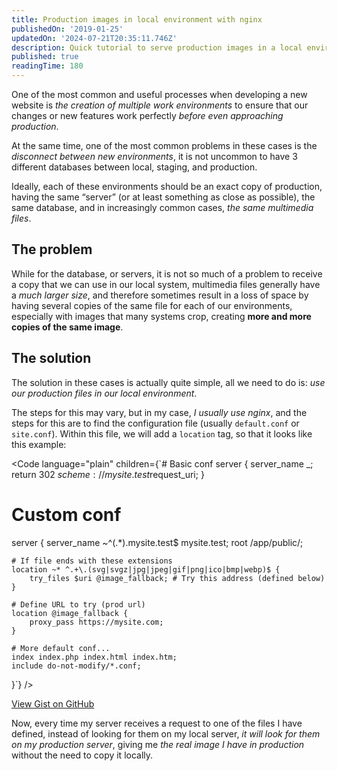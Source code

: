 ```yaml
---
title: Production images in local environment with nginx
publishedOn: '2019-01-25'
updatedOn: '2024-07-21T20:35:11.746Z'
description: Quick tutorial to serve production images in a local environment with nginx
published: true
readingTime: 180
---
```



One of the most common and useful processes when developing a new website is _the
creation of multiple work environments_ to ensure that our changes or new features
work perfectly _before even approaching production_.

At the same time, one of the most common problems in these cases is the _disconnect
between new environments_, it is not uncommon to have 3 different databases between
local, staging, and production.

Ideally, each of these environments should be an exact copy of production, having
the same “server” (or at least something as close as possible), the same database,
and in increasingly common cases, _the same multimedia files_.

## The problem

While for the database, or servers, it is not so much of a problem to receive a copy
that we can use in our local system, multimedia files generally have a _much larger
size_, and therefore sometimes result in a loss of space by having several copies
of the same file for each of our environments, especially with images that many
systems crop, creating **more and more copies of the same image**.

## The solution

The solution in these cases is actually quite simple, all we need to do is: _use
our production files in our local environment_.

The steps for this may vary, but in my case, _I usually use nginx_, and the steps
for this are to find the configuration file (usually `default.conf` or `site.conf`).
Within this file, we will add a `location` tag, so that it looks like this example:

<Code
    language="plain"
    children={`# Basic conf
server {
	server_name  _;
	return 302 $scheme://mysite.test$request_uri;
}

# Custom conf
server {
	server_name ~^(.*)\.mysite\.test$ mysite.test;
	root /app/public/;

	# If file ends with these extensions
	location ~* ^.+\.(svg|svgz|jpg|jpeg|gif|png|ico|bmp|webp)$ {
		try_files $uri @image_fallback; # Try this address (defined below)
	}

	# Define URL to try (prod url)
	location @image_fallback {
		proxy_pass https://mysite.com;
	}

	# More default conf...
	index index.php index.html index.htm;
	include do-not-modify/*.conf;
}`}
/>

[View Gist on GitHub](https://gist.github.com/emeaguiar/aa8998e75094197f9a8197073ac936eb)

Now, every time my server receives a request to one of the files I have defined,
instead of looking for them on my local server, _it will look for them on my
production server_, giving me _the real image I have in production_ without the
need to copy it locally.
